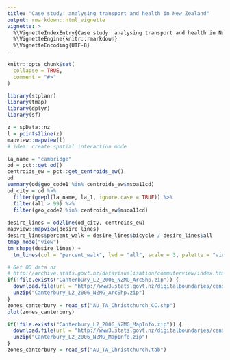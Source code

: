 ```yaml
---
title: "Case study: analysing transport and health in New Zealand"
output: rmarkdown::html_vignette
vignette: >
  %\VignetteIndexEntry{Case study: analysing transport and health in New Zealand}
  %\VignetteEngine{knitr::rmarkdown}
  %\VignetteEncoding{UTF-8}
---
```


```r
knitr::opts_chunk$set(
  collapse = TRUE,
  comment = "#>"
)
```

```r
library(stplanr)
library(tmap)
library(dplyr)
library(sf)
```


```r
z = spData::nz
l = points2line(z)
mapview::mapview(l)
# idea: create spatial interaction mode
```

```r
la_name = "cambridge"
od = pct::get_od()
centroids_ew = pct::get_centroids_ew()
od
summary(od$geo_code1 %in% centroids_ew$msoa11cd)
od_city = od %>% 
  filter(grepl(la_name, la_1, ignore.case = TRUE)) %>% 
  filter(all > 99) %>% 
  filter(geo_code2 %in% centroids_ew$msoa11cd)
  
desire_lines = od2line(od_city, centroids_ew)
mapview::mapview(desire_lines)
desire_lines$percent_walk = desire_lines$bicycle / desire_lines$all 
tmap_mode("view")
tm_shape(desire_lines) +
  tm_lines(col = "percent_walk", lwd = "all", scale = 3, palette = "viridis")
```


```r
# Get OD data nz
# http://archive.stats.govt.nz/datavisualisation/commuterview/index.html?_ga=2.266465678.125723204.1564057090-1431656530.1564057090#
if(!file.exists("Canterbury_L2_2006_NZMG_ArcShp.zip")) {
  download.file(url = "http://www3.stats.govt.nz/digitalboundaries/census/Canterbury_L2_2006_NZMG_ArcShp.zip?_ga=2.257996170.125723204.1564057090-1431656530.1564057090", "Canterbury_L2_2006_NZMG_ArcShp.zip") 
  unzip("Canterbury_L2_2006_NZMG_ArcShp.zip")
}
zones_canterbury = read_sf("AU_TA_Christchurch_CC.shp")
plot(zones_canterbury)
```


```r
if(!file.exists("Canterbury_L2_2006_NZMG_MapInfo.zip")) {
  download.file(url = "http://www3.stats.govt.nz/digitalboundaries/census/Canterbury_L2_2006_NZMG_MapInfo.zip?_ga=2.257996170.125723204.1564057090-1431656530.1564057090", "Canterbury_L2_2006_NZMG_MapInfo.zip") 
  unzip("Canterbury_L2_2006_NZMG_MapInfo.zip")
}
zones_canterbury = read_sf("AU_TA_Christchurch.tab")



```


